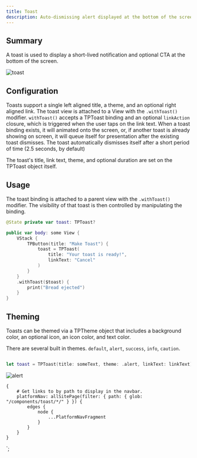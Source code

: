 ```yaml
---
title: Toast
description: Auto-dismissing alert displayed at the bottom of the screen
---
```



<ComponentHeader data={props.data} />

## Summary

A toast is used to display a short-lived notification and optional CTA at the bottom of the screen.

![toast](thumbprintui_toast.png)

## Configuration

Toasts support a single left aligned title, a theme, and an optional right aligned link. The toast view is attached to a View with the `.withToast()` modifier. `withToast()` accepts a TPToast binding and an optional `linkAction` closure, which is triggered when the user taps on the link text. When a toast binding exists, it will animated onto the screen, or, if another toast is already showing on screen, it will queue itself for presentation after the existing toast dismisses. The toast automatically dismisses itself after a short period of time (2.5 seconds, by default)

The toast's title, link text, theme, and optional duration are set on the TPToast object itself.

## Usage

The toast binding is attached to a parent view with the `.withToast()` modifier. The visibility of that toast is then controlled by manipulating the binding.

```swift
@State private var toast: TPToast?

public var body: some View {
    VStack {
        TPButton(title: "Make Toast") {
            toast = TPToast(
                title: "Your toast is ready!",
                linkText: "Cancel"
            )
        }
    }
    .withToast($toast) {
        print("Bread ejected")
    }
}
```

## Theming

Toasts can be themed via a TPTheme object that includes a background color, an optional icon, an icon color, and text color.

There are several built in themes. `default`, `alert`, `success`, `info`, `caution`.

```swift

let toast = TPToast(title: someText, theme: .alert, linkText: linkText)

```

![alert](alert.png)

    {
        # Get links to by path to display in the navbar.
        platformNav: allSitePage(filter: { path: { glob: "/components/toast/*/" } }) {
            edges {
                node {
                    ...PlatformNavFragment
                }
            }
        }
    }
`;
